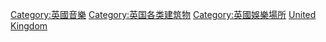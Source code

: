 {{Commons category|Music venues in the United Kingdom}}

[[Category:英國音樂|Category:英國音樂]]
[[Category:英国各类建筑物‎|Category:英国各类建筑物‎]]
[[Category:英國娛樂場所|Category:英國娛樂場所]]
[[Category:各國音樂場地|United Kingdom]]